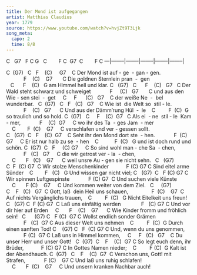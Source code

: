 ```yaml
---
title: Der Mond ist aufgegangen
artist: Matthias Claudius
year: 1779
source: https://www.youtube.com/watch?v=hvjZt9T3Ljk
song_meta:
  capo: 2
  time: 8/8
---
```


C   G7   F C G   C        F C  G7  C        F C 
---|--------|--------|--------|--------|--------|





C  (G7)   C   F    (C)     G7    C
Der Mond ist auf - ge  - gan - gen. 
            F    (C)    G7       C
Die goldnen Sternlein pran  -  gen 
   C      F    (C)   G
am Himmel hell und klar. 
C   (G7)   C      F    (C)   G7   C
Der Wald steht schwarz und schweiget
            F     (C)   G7       C
und aus den Wie - sen stei  -  get 
    C     F      (C)   G7    C
der weiße Ne  -  bel wunderbar. 
 
C  (G7)   C   F   (C)   G7    C
Wie ist  die Welt so  stil - le.
            F    (C)   G7      C
Und aus der Dämm'rung Hül  -  le 
   C         F  (C)  G
so traulich und so hold.
C  (G7)   C     F    (C)  G7   C
Als ei  - ne  stil - le  Kam - mer, 
            F    (C)  G7     C
wo ihr des Ta  - ges Jam  - mer 
    C        F  (C)    G7     C
verschlafen und ver - gessen sollt. 
 
C   (G7)  C   F    (C)  G7    C
Seht ihr den Mond dort ste  - hen. 
            F  (C) G7     C
Er ist nur halb zu se  - hen 
   C           F  (C)   G
und ist doch rund und schön. 
C  (G7)  C   F     (C) G7     C
So sind wohl man - che Sa  - chen, 
            F   (C)   G7     C
die wir getrost ver - la  - chen, 
    C       F   (C)    G7      C
weil unsre Au - gen sie nicht sehn. 
 
C   (G7) C  F  (C) G7  C
Wir stolze Menschenkinder
           F (C) G7 C
Sind eitel arme Sünder
   C        F   (C)   G
Und wissen gar nicht viel;
C   (G7)  C   F (C) G7 C
Wir spinnen Luftgespinste
            F (C) G7  C
Und suchen viele Künste
    C       F (C)    G7     C
Und kommen weiter von dem Ziel.
 
C     (G7) C    F   (C)   G7  C
Gott, laß  dein Heil uns schauen,
               F  (C)    G7  C
Auf nichts Vergänglichs trauen,
   C         F  (C)   G
Nicht Eitelkeit uns freun!
C   (G7) C  F (C) G7  C
Laß uns einfältig werden
             F   (C) G7 C
Und vor dir hier auf Erden
    C       F    (C)    G7      C
Wie Kinder fromm und fröhlich sein!
 
C      (G7) C   F (C)  G7 C
Wollst endlich sonder Grämen
            F   (C)  G7 C
Aus dieser Welt uns nehmen
   C         F  (C)  G
Durch einen sanften Tod!
C    (G7) C   F  (C) G7 C
Und, wenn du uns genommen,
            F (C)  G7 C
Laß uns in Himmel kommen,
    C     F   (C)   G7    C
Du unser Herr und unser Gott!
 
C  (G7)  C    F    (C)  G7 C
So legt euch denn, ihr Brüder,
           F (C) G7 C
In Gottes Namen nieder;
   C         F (C)  G
Kalt ist der Abendhauch.
C  (G7)   C    F    (C)  G7  C
Verschon uns, Gott! mit Strafen,
            F (C)    G7 C
Und laß uns ruhig schlafen!
    C       F  (C)    G7     C
Und unsern kranken Nachbar auch!
